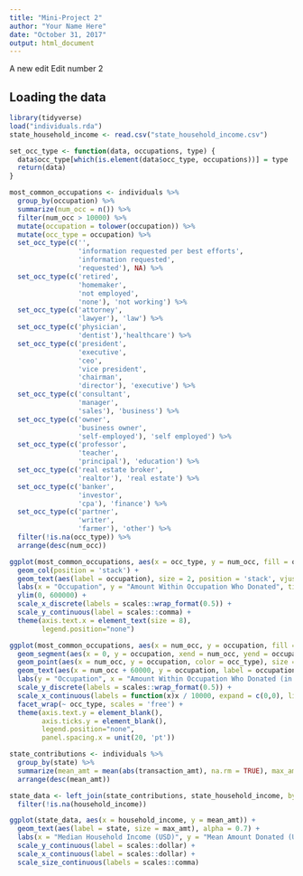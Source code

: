---
title: "Mini-Project 2"
author: "Your Name Here"
date: "October 31, 2017"
output: html_document
---
A new edit
Edit number 2

## Loading the data

```{r, message = FALSE, warning = FALSE}
library(tidyverse)
load("individuals.rda")
state_household_income <- read.csv("state_household_income.csv")

```

```{r, message = FALSE, warning = FALSE}
set_occ_type <- function(data, occupations, type) {
  data$occ_type[which(is.element(data$occ_type, occupations))] = type
  return(data)
}

most_common_occupations <- individuals %>%
  group_by(occupation) %>%
  summarize(num_occ = n()) %>%
  filter(num_occ > 10000) %>% 
  mutate(occupation = tolower(occupation)) %>% 
  mutate(occ_type = occupation) %>% 
  set_occ_type(c('',
                 'information requested per best efforts', 
                 'information requested',
                 'requested'), NA) %>% 
  set_occ_type(c('retired', 
                 'homemaker', 
                 'not employed',
                 'none'), 'not working') %>% 
  set_occ_type(c('attorney',
                 'lawyer'), 'law') %>% 
  set_occ_type(c('physician',
                 'dentist'),'healthcare') %>% 
  set_occ_type(c('president',
                 'executive',
                 'ceo',
                 'vice president',
                 'chairman',
                 'director'), 'executive') %>% 
  set_occ_type(c('consultant',
                 'manager',
                 'sales'), 'business') %>%
  set_occ_type(c('owner',
                 'business owner', 
                 'self-employed'), 'self employed') %>%
  set_occ_type(c('professor', 
                 'teacher',
                 'principal'), 'education') %>% 
  set_occ_type(c('real estate broker',
                 'realtor'), 'real estate') %>% 
  set_occ_type(c('banker',
                 'investor',
                 'cpa'), 'finance') %>% 
  set_occ_type(c('partner',
                 'writer',
                 'farmer'), 'other') %>% 
  filter(!is.na(occ_type)) %>%
  arrange(desc(num_occ))
```

```{r, message = FALSE, warning = FALSE}
ggplot(most_common_occupations, aes(x = occ_type, y = num_occ, fill = occupation)) +
  geom_col(position = 'stack') +
  geom_text(aes(label = occupation), size = 2, position = 'stack', vjust = 1) +
  labs(x = "Occupation", y = "Amount Within Occupation Who Donated", title = "Donations From Different Occupations", color = "Occupations") +
  ylim(0, 600000) +
  scale_x_discrete(labels = scales::wrap_format(0.5)) +
  scale_y_continuous(label = scales::comma) +
  theme(axis.text.x = element_text(size = 8),
        legend.position="none")

ggplot(most_common_occupations, aes(x = num_occ, y = occupation, fill = occ_type)) +
  geom_segment(aes(x = 0, y = occupation, xend = num_occ, yend = occupation)) +
  geom_point(aes(x = num_occ, y = occupation, color = occ_type), size = 2) +
  geom_text(aes(x = num_occ + 60000, y = occupation, label = occupation), size = 2.5, hjust = 0) +
  labs(y = "Occupation", x = "Amount Within Occupation Who Donated (in tens of thousands)", title = "Donations From Different Occupations", color = "Occupations") +
  scale_y_discrete(labels = scales::wrap_format(0.5)) +
  scale_x_continuous(labels = function(x)x / 10000, expand = c(0,0), limits = c(0, 800000)) +
  facet_wrap(~ occ_type, scales = 'free') +
  theme(axis.text.y = element_blank(),
        axis.ticks.y = element_blank(),
        legend.position="none",
        panel.spacing.x = unit(20, 'pt'))
```

```{r}
state_contributions <- individuals %>% 
  group_by(state) %>% 
  summarize(mean_amt = mean(abs(transaction_amt), na.rm = TRUE), max_amt = max(transaction_amt)) %>% 
  arrange(desc(mean_amt))
```

```{r, warning = FALSE}
state_data <- left_join(state_contributions, state_household_income, by = 'state') %>% 
  filter(!is.na(household_income))

ggplot(state_data, aes(x = household_income, y = mean_amt)) + 
  geom_text(aes(label = state, size = max_amt), alpha = 0.7) +
  labs(x = "Median Household Income (USD)", y = "Mean Amount Donated (USD)", title = "State Median Household Incomes and Donations", size = "Maximum Amount") + 
  scale_y_continuous(label = scales::dollar) +
  scale_x_continuous(label = scales::dollar) +
  scale_size_continuous(labels = scales::comma)
```

